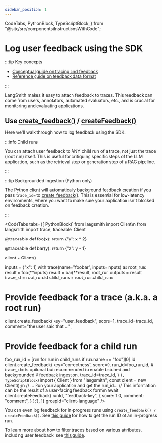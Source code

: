 ```yaml
---
sidebar_position: 1
---
```


  CodeTabs,
  PythonBlock,
  TypeScriptBlock,
} from "@site/src/components/InstructionsWithCode";

# Log user feedback using the SDK

:::tip Key concepts

- [Conceptual guide on tracing and feedback](../../../observability/concepts)
- [Reference guide on feedback data format](/reference/data_formats/feedback_data_format)

:::

LangSmith makes it easy to attach feedback to traces. 
This feedback can come from users, annotators, automated evaluators, etc., and is crucial for monitoring and evaluating applications.

## Use [create_feedback()](https://docs.smith.langchain.com/reference/python/client/langsmith.client.Client#langsmith.client.Client.create_feedback) / [createFeedback()](https://docs.smith.langchain.com/reference/js/classes/client.Client#createfeedback)

Here we'll walk through how to log feedback using the SDK.

:::info Child runs

You can attach user feedback to ANY child run of a trace, not just the trace (root run) itself.
This is useful for critiquing specific steps of the LLM application, such as the retrieval step or generation step of a RAG pipeline.

:::

:::tip Backgrounded ingestion (Python only)

The Python client will automatically background feedback creation if you pass `trace_id=` to [create_feedback()](https://docs.smith.langchain.com/reference/python/client/langsmith.client.Client#langsmith.client.Client.create_feedback).
This is essential for low-latency environments, where you want to make sure your application isn't blocked on feedback creation.

:::

<CodeTabs
  tabs={[
    PythonBlock(`
from langsmith import Client\n
from langsmith import trace, traceable, Client

@traceable
def foo(x):
    return {"y": x * 2}

@traceable
def bar(y):
    return {"z": y - 1}

client = Client()

inputs = {"x": 1}
with trace(name="foobar", inputs=inputs) as root_run:
    result = foo(**inputs)
    result = bar(**result)
    root_run.outputs = result
    trace_id = root_run.id
    child_runs = root_run.child_runs

# Provide feedback for a trace (a.k.a. a root run)
client.create_feedback(
    key="user_feedback",
    score=1,
    trace_id=trace_id,
    comment="the user said that ..."
)

# Provide feedback for a child run
foo_run_id = [run for run in child_runs if run.name == "foo"][0].id
client.create_feedback(
    key="correctness",
    score=0,
    run_id=foo_run_id,
    # trace_id= is optional but recommended to enable batched and backgrounded 
    # feedback ingestion.
    trace_id=trace_id,
)
    `),
    TypeScriptBlock(`import { Client } from "langsmith";
const client = new Client();\n
// ... Run your application and get the run_id...
// This information can be the result of a user-facing feedback form\n
await client.createFeedback(
    runId,
    "feedback-key",
    {
        score: 1.0,
        comment: "comment",
    }
);`),
  ]}
  groupId="client-language"
/>

You can even log feedback for in-progress runs using `create_feedback() / createFeedback()`. See [this guide](../../../observability/how_to_guides/access_current_span) for how to get the run ID of an in-progress run.

To learn more about how to filter traces based on various attributes, including user feedback, see [this guide](../../../observability/how_to_guides/filter_traces_in_application).
